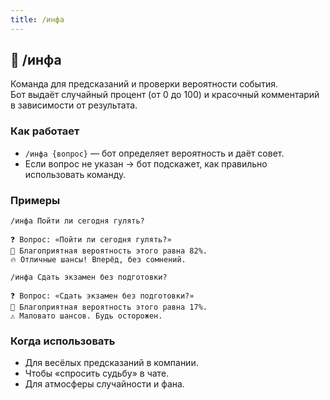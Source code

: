 ```yaml
---
title: /инфа
---
```


## 🎯 /инфа

Команда для предсказаний и проверки вероятности события.  
Бот выдаёт случайный процент (от 0 до 100) и красочный комментарий в зависимости от результата.

### Как работает
- `/инфа {вопрос}` — бот определяет вероятность и даёт совет.  
- Если вопрос не указан → бот подскажет, как правильно использовать команду.  

### Примеры
```text
/инфа Пойти ли сегодня гулять?

❓ Вопрос: «Пойти ли сегодня гулять?»
🎯 Благоприятная вероятность этого равна 82%.
🔥 Отличные шансы! Вперёд, без сомнений.
````

```text
/инфа Сдать экзамен без подготовки?

❓ Вопрос: «Сдать экзамен без подготовки?»
🎯 Благоприятная вероятность этого равна 17%.
⚠️ Маловато шансов. Будь осторожен.
```

### Когда использовать

* Для весёлых предсказаний в компании.
* Чтобы «спросить судьбу» в чате.
* Для атмосферы случайности и фана.